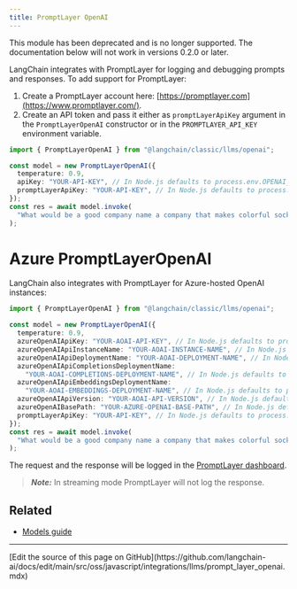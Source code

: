```yaml
---
title: PromptLayer OpenAI
---
```


<Warning>
This module has been deprecated and is no longer supported. The documentation below will not work in versions 0.2.0 or later.
</Warning>

LangChain integrates with PromptLayer for logging and debugging prompts and responses. To add support for PromptLayer:

1. Create a PromptLayer account here: [https://promptlayer.com](https://www.promptlayer.com/).
2. Create an API token and pass it either as `promptLayerApiKey` argument in the `PromptLayerOpenAI` constructor or in the `PROMPTLAYER_API_KEY` environment variable.

```typescript
import { PromptLayerOpenAI } from "@langchain/classic/llms/openai";

const model = new PromptLayerOpenAI({
  temperature: 0.9,
  apiKey: "YOUR-API-KEY", // In Node.js defaults to process.env.OPENAI_API_KEY
  promptLayerApiKey: "YOUR-API-KEY", // In Node.js defaults to process.env.PROMPTLAYER_API_KEY
});
const res = await model.invoke(
  "What would be a good company name a company that makes colorful socks?"
);
```

# Azure PromptLayerOpenAI

LangChain also integrates with PromptLayer for Azure-hosted OpenAI instances:

```typescript
import { PromptLayerOpenAI } from "@langchain/classic/llms/openai";

const model = new PromptLayerOpenAI({
  temperature: 0.9,
  azureOpenAIApiKey: "YOUR-AOAI-API-KEY", // In Node.js defaults to process.env.AZURE_OPENAI_API_KEY
  azureOpenAIApiInstanceName: "YOUR-AOAI-INSTANCE-NAME", // In Node.js defaults to process.env.AZURE_OPENAI_API_INSTANCE_NAME
  azureOpenAIApiDeploymentName: "YOUR-AOAI-DEPLOYMENT-NAME", // In Node.js defaults to process.env.AZURE_OPENAI_API_DEPLOYMENT_NAME
  azureOpenAIApiCompletionsDeploymentName:
    "YOUR-AOAI-COMPLETIONS-DEPLOYMENT-NAME", // In Node.js defaults to process.env.AZURE_OPENAI_API_COMPLETIONS_DEPLOYMENT_NAME
  azureOpenAIApiEmbeddingsDeploymentName:
    "YOUR-AOAI-EMBEDDINGS-DEPLOYMENT-NAME", // In Node.js defaults to process.env.AZURE_OPENAI_API_EMBEDDINGS_DEPLOYMENT_NAME
  azureOpenAIApiVersion: "YOUR-AOAI-API-VERSION", // In Node.js defaults to process.env.AZURE_OPENAI_API_VERSION
  azureOpenAIBasePath: "YOUR-AZURE-OPENAI-BASE-PATH", // In Node.js defaults to process.env.AZURE_OPENAI_BASE_PATH
  promptLayerApiKey: "YOUR-API-KEY", // In Node.js defaults to process.env.PROMPTLAYER_API_KEY
});
const res = await model.invoke(
  "What would be a good company name a company that makes colorful socks?"
);
```

The request and the response will be logged in the [PromptLayer dashboard](https://promptlayer.com/home).

> **_Note:_** In streaming mode PromptLayer will not log the response.

## Related


- [Models guide](/oss/javascript/langchain/models)

---

<Callout icon="pen-to-square" iconType="regular">
  [Edit the source of this page on GitHub](https://github.com/langchain-ai/docs/edit/main/src/oss/javascript/integrations/llms/prompt_layer_openai.mdx)
</Callout>
